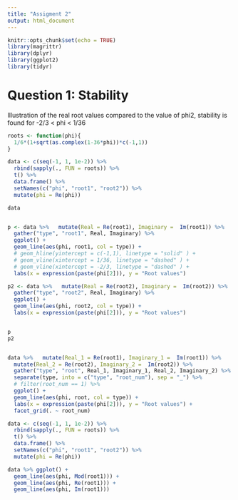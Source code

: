```yaml
---
title: "Assigment 2"
output: html_document
---
```


```r
knitr::opts_chunk$set(echo = TRUE)
library(magrittr)
library(dplyr)
library(ggplot2)
library(tidyr)
```


# Question 1: Stability

Illustration of the real root values compared to the value of phi2, stability is found for -2/3 < phi < 1/36

```r

roots <- function(phi){
  1/6*(1+sqrt(as.complex(1-36*phi))*c(-1,1))
}

data <- c(seq(-1, 1, 1e-2)) %>% 
  rbind(sapply(., FUN = roots)) %>% 
  t() %>% 
  data.frame() %>% 
  setNames(c("phi", "root1", "root2")) %>% 
  mutate(phi = Re(phi))

data


p <- data %>%   mutate(Real = Re(root1), Imaginary =  Im(root1)) %>% 
  gather("type", "root1", Real, Imaginary) %>% 
  ggplot() +
  geom_line(aes(phi, root1, col = type)) +
  # geom_hline(yintercept = c(-1,1), linetype = "solid" ) +
  # geom_vline(xintercept = 1/36, linetype = "dashed" ) +
  # geom_vline(xintercept = -2/3, linetype = "dashed" ) +
  labs(x = expression(paste(phi[2])), y = "Root values")

p2 <- data %>%   mutate(Real = Re(root2), Imaginary =  Im(root2)) %>% 
  gather("type", "root2", Real, Imaginary) %>% 
  ggplot() +
  geom_line(aes(phi, root2, col = type)) +
  labs(x = expression(paste(phi[2])), y = "Root values")


p
p2


data %>%   mutate(Real_1 = Re(root1), Imaginary_1 =  Im(root1)) %>% 
  mutate(Real_2 = Re(root2), Imaginary_2 =  Im(root2)) %>% 
  gather("type", "root", Real_1, Imaginary_1, Real_2, Imaginary_2) %>% 
  separate(type, into = c("type", "root_num"), sep = "_") %>% 
  # filter(root_num == 1) %>% 
  ggplot() +
  geom_line(aes(phi, root, col = type)) +
  labs(x = expression(paste(phi[2])), y = "Root values") +
  facet_grid(. ~ root_num)

```

```r
data <- c(seq(-1, 1, 1e-2)) %>% 
  rbind(sapply(., FUN = roots)) %>% 
  t() %>% 
  data.frame() %>% 
  setNames(c("phi", "root1", "root2")) %>% 
  mutate(phi = Re(phi))

data %>% ggplot() +
  geom_line(aes(phi, Mod(root1))) +
  geom_line(aes(phi, Re(root1))) +
  geom_line(aes(phi, Im(root1)))
```

